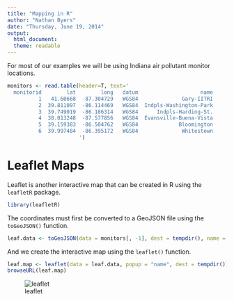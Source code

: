 ```yaml
---
title: "Mapping in R"
author: "Nathan Byers"
date: "Thursday, June 19, 2014"
output:
  html_document:
  theme: readable
---
```

  
For most of our examples we will be using Indiana air pollutant monitor locations. 

```r
monitors <- read.table(header=T, text='
  monitorid        lat        long   datum                    name            
          1   41.60668  -87.304729   WGS84              Gary-IITRI
          2  39.811097	-86.114469   WGS84  Indpls-Washington-Park
          3  39.749019	-86.186314   WGS84      Indpls-Harding-St.
          4  38.013248	-87.577856   WGS84  Evansville-Buena-Vista
          5  39.159383	-86.504762   WGS84             Bloomington
          6  39.997484  -86.395172   WGS84              Whitestown
                       ')
```


# Leaflet Maps {#leaflet}


Leaflet is another interactive map that can be created in R using the `leafletR`
package.

```r
library(leafletR)
```

The coordinates must first be converted to a GeoJSON file using the `toGeoJSON()`
function.

```r
leaf.data <- toGeoJSON(data = monitors[, -1], dest = tempdir(), name = "monitors")
```

And we create the interactive map using the `leaflet()` function.

```r
leaf.map <- leaflet(data = leaf.data, popup = "name", dest = tempdir())
browseURL(leaf.map)
```

![leaflet](screenshots/leaflet.png)
